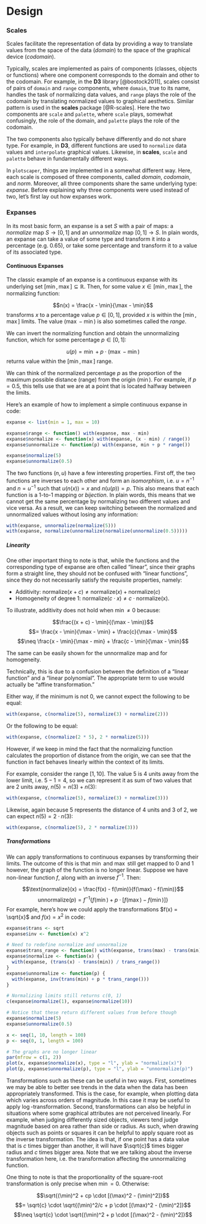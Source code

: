 # Design

### Scales

Scales facilitate the representation of data by providing a way to translate values from the space of the data (*domain*) to the space of the graphical device (*codomain*).

Typically, scales are implemented as pairs of components (classes, objects or functions) where one component corresponds to the domain and other to the codomain. For example, in the **D3** library [@bostock2011], scales consist of pairs of `domain` and `range` components, where `domain`, true to its name, handles the task of normalizing data values, and `range` plays the role of the codomain by translating normalized values to graphical aesthetics. Similar pattern is used in the **scales** package [@R-scales]. Here the two components are `scale` and `palette`, where `scale` plays, somewhat confusingly, the role of the domain, and `palette` plays the role of the codomain. 

The two components also typically behave differently and do not share type. For example, in **D3**, different functions are used to `normalize` data values and `interpolate` graphical values. Likewise, in **scales**, `scale` and `palette` behave in fundamentally different ways.   

In `plotscaper`, things are implemented in a somewhat different way. Here, each scale is composed of three components, called *domain*, *codomain*, and *norm*. Moreover, all three components share the same underlying type: *expanse*. Before explaining why three components were used instead of two, let's first lay out how expanses work.

### Expanses

In its most basic form, an expanse is a set $S$ with a pair of maps: a *normalize* map $S \to [0, 1]$ and an *unnormalize* map $[0, 1] \to S$. In plain words, an expanse can take a value of some type and transform it into a percentage (e.g. 0.65), or take some percentage and transform it to a value of its associated type.

#### Continuous Expanses

The classic example of an expanse is a continuous expanse with its underlying set $[\min, \max] \subseteq \mathbb{R}$. Then, for some value $x \in [\min, \max]$, the normalizing function:

$$n(x) = \frac{x - \min}{\max - \min}$$
transforms $x$ to a percentage value $p \in [0, 1]$, provided $x$ is within the $[\min, \max]$ limits. The value $(\max - \min)$ is also sometimes called the *range*. 

We can invert the normalizing function and obtain the unnormalizing function, which for some percentage $p \in [0, 1]$:

$$u(p) = \min + p \cdot (\max - \min)$$
returns value within the $[\min, \max]$ range. 

We can think of the normalized percentage $p$ as the proportion of the maximum possible distance (range) from the origin ($\min$). For example, if $p = 0.5$, this tells use that we are at a point that is located halfway between the limits.

Here's an example of how to implement a simple continuous expanse in code:

```r

expanse <- list(min = 1, max = 10)

expanse$range <- function() with(expanse, max - min)
expanse$normalize <- function(x) with(expanse, (x - min) / range())
expanse$unnormalize <- function(p) with(expanse, min + p * range())

expanse$normalize(5)
expanse$unnormalize(0.5)
```

The two functions ($n, u$) have a few interesting properties. First off, the two functions are inverses to each other and form an *isomorphism*, i.e. $u = n^{-1}$ and $n = u^{-1}$ such that $u(n(x)) = x$ and $n(u(p)) = p$. This also means that each function is a 1-to-1 mapping or *bijection*. In plain words, this means that we cannot get the same percentage by normalizing two different values and vice versa. As a result, we can keep switching between the normalized and unnormalized values without losing any information:  

```r
with(expanse, unnormalize(normalize(5)))
with(expanse, normalize(unnormalize(normalize(unnormalize(0.5)))))
```
##### Linearity

One other important thing to note is that, while the functions and the corresponding type of expanse are often called "linear", since their graphs form a straight line, they should not be confused with "linear functions", since they do not necessarily satisfy the requisite properties, namely:

- Additivity: $\text{normalize}(x + c) \neq \text{normalize}(x) + \text{normalize}(c)$
- Homogeneity of degree 1: $\text{normalize}(c \cdot x) \neq c \cdot \text{normalize(x)}$.

To illustrate, additivity does not hold when $\min \neq 0$ because:

$$\frac{(x + c) - \min}{(\max - \min)}$$
$$= \frac{x - \min}{\max - \min} + \frac{c}{\max - \min}$$
$$\neq \frac{x - \min}{\max - min} + \frac{c - \min}{\max - \min}$$

The same can be easily shown for the $\text{unnormalize}$ map and for homogeneity.

Technically, this is due to a confusion between the definition of a "linear function" and a "linear polynomial". The appropriate term to use would actually be "affine transformation." 

Either way, if the minimum is not 0, we cannot expect the following to be equal:

```r
with(expanse, c(normalize(5), normalize(3) + normalize(2)))
```
Or the following to be equal:

```r
with(expanse, c(normalize(2 * 5), 2 * normalize(5)))
```

However, if we keep in mind the fact that the normalizing function calculates the proportion of distance from the origin, we can see that the function in fact behaves linearly within the context of its limits.

For example, consider the range $[1, 10]$. The value $5$ is $4$ units away from the lower limit, i.e. $5 - 1 = 4$, so we can represent it as sum of two values that are 2 units away, $n(5) = n(3) + n(3)$: 

```r
with(expanse, c(normalize(5), normalize(3) + normalize(3)))
```

Likewise, again because $5$ represents the distance of $4$ units and $3$ of $2$, we can expect $n(5) = 2 \cdot n(3)$:  

```r
with(expanse, c(normalize(5), 2 * normalize(3)))
```



##### Transformations

We can apply transformations to continuous expanses by transforming their limits. The outcome of this is that $\min$ and $\max$ still get mapped to $0$ and $1$ however, the graph of the function is no longer linear. Suppose we have non-linear function $f$, along with an inverse $f^{-1}$. Then:

$$\text{normalize}(x) = \frac{f(x) - f(\min)}{f(\max) - f(\min)}$$
$$\text{unnormalize}(p) = f^{-1} \bigg\{f(\min) + p \cdot \big[ f(\max) - f(\min) \big] \bigg\}$$
For example, here's how we could apply the transformations $f(x) = \sqrt{x}$ and $f(x) = x^2$ in code: 

```r
expanse$trans <- sqrt
expanse$inv <- function(x) x^2

# Need to redefine normalize and unnormalize
expanse$trans_range <- function() with(expanse, trans(max) - trans(min))
expanse$normalize <- function(x) {
  with(expanse, (trans(x) - trans(min)) / trans_range())
}
expanse$unnormalize <- function(p) {
  with(expanse, inv(trans(min) + p * trans_range()))
}

# Normalizing limits still returns c(0, 1)
c(expanse$normalize(1), expanse$normalize(10))

# Notice that these return different values from before though
expanse$normalize(5)
expanse$unnormalize(0.5)

x <- seq(1, 10, length = 100)
p <- seq(0, 1, length = 100)

# The graphs are no longer linear
par(mfrow = c(1, 2))
plot(x, expanse$normalize(x), type = "l", ylab = "normalize(x)")
plot(p, expanse$unnormalize(p), type = "l", ylab = "unnormalize(p)")

```

Transformations such as these can be useful in two ways. First, sometimes we may be able to better see trends in the data when the data has been appropriately transformed. This is the case, for example, when plotting data which varies across orders of magnitude. In this case it may be useful to apply $\log$-transformation. Second, transformations can also be helpful in situations where some graphical attributes are not perceived linearly. For example, when judging differently sized objects, viewers tend judge magnitude based on area rather than side or radius. As such, when drawing objects such as points or squares it can be helpful to apply square root as the inverse transformation. The idea is that, if one point has a data value that is $c$ times bigger than another, it will have $\sqrt{c}$ times bigger radius and $c$ times bigger area. Note that we are talking about the inverse transformation here, i.e. the transformation affecting the unnormalizing function.

One thing to note is that the proportionality of the square-root transformation is only precise when $\min = 0$. Otherwise:

$$\sqrt{(\min)^2 + cp \cdot [(\max)^2 - (\min)^2]}$$
$$= \sqrt{c} \cdot \sqrt{(\min)^2/c + p \cdot [(\max)^2 - (\min)^2]}$$
$$\neq \sqrt{c} \cdot \sqrt{(\min)^2 + p \cdot [(\max)^2 - (\min)^2]}$$

